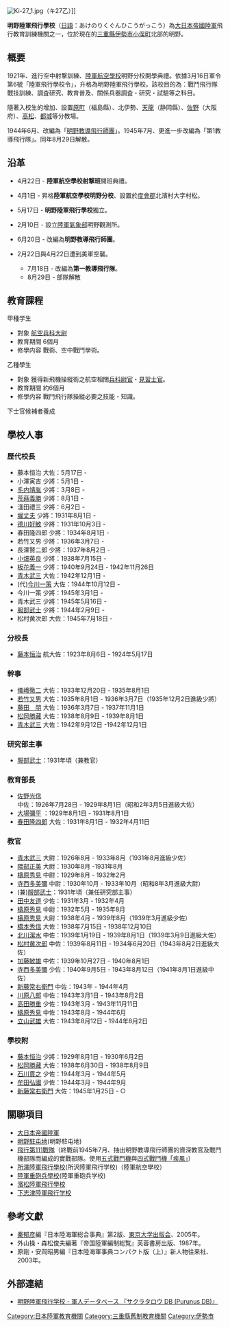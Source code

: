 [[File:Ki-27_1.jpg|thumb]]（キ27乙）]]

'''明野陸軍飛行學校'''（[[日語|日語]]：あけのりくぐんひこうがっこう）為[[大日本帝國陸軍|大日本帝國陸軍]]飛行教育訓練機關之一，位於現在的[[三重縣|三重縣]][[伊勢市|伊勢市]][[小俣町|小俣町]]北部的明野。

== 概要 ==
1921年、進行空中射撃訓練、[[所澤陸軍飛行學校|陸軍航空學校]]明野分校開學典禮。依據{{和暦|1924}}3月16日軍令第6號「陸軍飛行學校令」，升格為明野陸軍飛行學校。該校目的為：戰鬥飛行隊戰技訓練、調査研究、教育普及、關係兵器調査・研究・試驗等之科目。

隨著入校生的增加、設置[[原町市|原町]]（福島縣）、北伊勢、[[天龍市|天龍]]（静岡縣）、[[泉佐野市|佐野]]（大阪府）、[[高松市|高松]]、[[都城市|都城]]等分教場。

1944年6月、改編為「[[明野教導飛行師團|明野教導飛行師團]]」。1945年7月、更進一步改編為「第1教導飛行隊」。同年8月29日解散。

== 沿革 ==
* {{和暦|1920}}4月22日 - '''陸軍航空學校射撃班'''開班典禮。
* {{和暦|1921}}4月1日 - 昇格'''陸軍航空學校明野分校'''、設置於[[度會郡|度會郡]]北濱村大字村松。
* {{和暦|1924}}5月17日 - '''明野陸軍飛行學校'''獨立。
* {{和暦|1939}}2月10日 - 設立[[陸軍氣象部|陸軍氣象部]]明野觀測所。
* {{和暦|1944}}6月20日 - 改編為'''明野教導飛行師團'''。
* {{和暦|1945}}2月22日與4月22日遭到美軍空襲。
** 7月18日 - 改編為'''第一教導飛行隊'''。
** 8月29日 - 部隊解散

== 教育課程 ==
; 甲種学生
*對象 [[航空兵|航空兵科]][[大尉|大尉]]
*教育期間 6個月
*修學内容 戰術、空中戰鬥學術。
; 乙種學生
*對象 獲得新飛機操縱術之航空相關[[兵科|兵科]][[尉官|尉官]]・[[見習士官|見習士官]]。
*教育期間 約6個月
*修學内容 戰鬥飛行隊操縱必要之技能・知識。
; 下士官候補者養成

==學校人事==
===歷代校長===
*藤本恒治 大佐：{{和暦|1924}}5月17日 - 
*小澤寅吉 少將：{{和暦|1925}}5月1日 -
*[[毛内靖胤|毛内靖胤]] 少將：{{和暦|1928}}3月8日 -
*[[荒蒔義勝|荒蒔義勝]] 少將：{{和暦|1929}}8月1日 -
*淺田禮三 少將：{{和暦|1930}}6月2日 -
*[[堀丈夫|堀丈夫]] 少將：1931年8月1日 -
*[[德川好敏|德川好敏]] 少將：1931年10月3日 - 
*春田隆四郎 少將：1934年8月1日 - 
*若竹又男 少將：1936年3月7日 -
*長澤賢二郎 少將：1937年8月2日 -
*[[小畑英良|小畑英良]] 少將：1938年7月15日 -
*[[板花義一|板花義一]] 少將：1940年9月24日 - 1942年11月26日
*[[青木武三|青木武三]] 大佐：1942年12月1日 -
*(代)[[今川一策|今川一策]] 大佐：1944年10月12日 -
*今川一策 少將：1945年3月1日 - 
*青木武三 少將：1945年5月16日 -
*[[服部武士|服部武士]] 少將：1944年2月9日 -
*松村黄次郎 大佐：1945年7月18日 -

=== 分校長 ===
* [[藤本恒治|藤本恒治]] 航大佐：1923年8月6日 - 1924年5月17日

=== 幹事 ===
* [[儀峨徹二|儀峨徹二]] 大佐：1933年12月20日 - 1935年8月1日
* [[若竹又男|若竹又男]] 大佐：1935年8月1日 - 1936年3月7日（1935年12月2日進級少將）
* [[藤田朋|藤田　朋]] 大佐：1936年3月7日 - 1937年11月1日
* [[松岡勝藏|松岡勝藏]] 大佐：1938年8月9日 - 1939年8月1日
* [[青木武三|青木武三]] 大佐：1942年9月12日 -1942年12月1日

=== 研究部主事 ===
* [[服部武士|服部武士]]：1931年頃（兼教官）

=== 教育部長 ===
* [[佐野光信|佐野光信]] 中佐：1926年7月28日 - 1929年8月1日（昭和2年3月5日進級大佐）
* [[大場彌平|大場彌平]] ：1929年8月1日 - 1931年8月1日
* [[春田隆四郎|春田隆四郎]] 大佐：1931年8月1日 - 1932年4月11日

=== 教官 ===
* [[青木武三|青木武三]] 大尉：1926年8月 - 1933年8月（1931年8月進級少佐）
* [[隈部正美|隈部正美]] 大尉：1930年8月 -1931年8月
* [[檮原秀見|檮原秀見]] 中尉：1929年8月 - 1932年2月
* [[寺西多美彌|寺西多美彌]] 中尉：1930年10月 - 1933年10月（昭和8年3月進級大尉）
* (兼)[[服部武士|服部武士]]：1931年頃（兼任研究部主事）
* [[田中友道|田中友道]] 少佐：1931年3月 - 1932年4月
* [[檮原秀見|檮原秀見]] 中尉：1932年5月 - 1935年8月
* [[檮原秀見|檮原秀見]] 大尉：1938年4月 - 1939年8月（1939年3月進級少佐）
* [[橋本秀信|橋本秀信]] 大佐：1938年7月15日 - 1938年12月10日
* [[北川潔水|北川潔水]] 中佐：1939年1月19日 - 1939年8月1日（1939年3月9日進級大佐）
* [[松村黄次郎|松村黄次郎]] 中佐：1939年8月11日 - 1934年6月20日（1943年8月2日進級大佐）
* [[加藤敏雄|加藤敏雄]] 中佐：1939年10月27日 - 1940年8月1日
* [[寺西多美彌|寺西多美彌]] 少佐：1940年9月5日 - 1943年8月12日（1941年8月1日進級中佐）
* [[新藤常右衛門|新藤常右衛門]] 中佐：1943年 - 1944年4月
* [[川原八郎|川原八郎]] 中佐：1943年3月1日 - 1943年8月2日
* [[高田勝重|高田勝重]] 少佐：1943年3月 - 1943年11月11日
* [[檮原秀見|檮原秀見]] 中佐：1943年8月 - 1944年6月
* [[立山武雄|立山武雄]] 大佐：1943年8月12日 - 1944年8月2日

=== 學校附 ===
* [[藤本恒治|藤本恒治]] 少將：1929年8月1日 - 1930年6月2日
* [[松岡勝藏|松岡勝藏]] 大佐：1938年6月30日 - 1938年8月9日
* [[石川貫之|石川貫之]] 少佐：1944年3月 - 1944年5月 
* [[牟田弘國|牟田弘國]] 少佐：1944年3月 - 1944年9月
* [[新藤常右衛門|新藤常右衛門]] 大佐：1945年1月25日 - ○

==關聯項目==
* [[大日本帝國陸軍|大日本帝國陸軍]]
*[[明野駐屯地|明野駐屯地]](明野駐屯地)
* [[飛行第111戰隊|飛行第111戰隊]]（終戰前1945年7月、抽出明野教導飛行師團的資深教官及戰鬥機部隊而編成的實戰部隊。使用[[五式戰鬥機|五式戰鬥機]]與[[四式戰鬥機|四式戰鬥機「疾風」]]）
*[[所澤陸軍飛行學校|所澤陸軍飛行學校]](所沢陸軍飛行学校)（陸軍航空學校）
*[[陸軍重砲兵學校|陸軍重砲兵學校]](陸軍重砲兵学校)
* [[濱松陸軍飛行學校|濱松陸軍飛行學校]]
* [[下志津陸軍飛行学校|下志津陸軍飛行学校]]

==參考文獻==
{{refbegin}}
* [[秦郁彦|秦郁彦]]編『日本陸海軍総合事典』第2版、[[東京大学出版会|東京大学出版会]]、2005年。
* 外山操・森松俊夫編著『帝国陸軍編制総覧』芙蓉書房出版、1987年。
* 原剛・安岡昭男編『日本陸海軍事典コンパクト版（上）』新人物往来社、2003年。
{{refend}}

==外部連結==
*[http://www.purunus.com/index.php/明野陸軍飛行学校 明野陸軍飛行学校 - 軍人データベース 『サクラタロウ DB (Purunus DB)』] {{Wayback|url=http://www.purunus.com/index.php/%E6%98%8E%E9%87%8E%E9%99%B8%E8%BB%8D%E9%A3%9B%E8%A1%8C%E5%AD%A6%E6%A0%A1 |date=20190811124050 }}

{{舊日本軍校}}


[[Category:日本陸軍教育機關|Category:日本陸軍教育機關]]
[[Category:三重縣舊制教育機關|Category:三重縣舊制教育機關]]
[[Category:伊勢市|Category:伊勢市]]